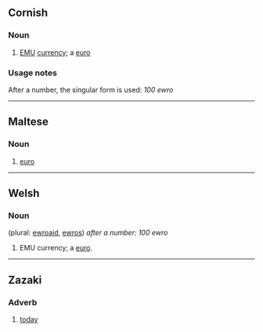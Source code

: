 ==Cornish==

===Noun===
{{kw-noun||ewros}}

# [[EMU]] [[currency]]; a [[euro]]

===Usage notes===
After a number, the singular form is used: ''100 ewro''

----

==Maltese==

===Noun===
{{mt-noun||ewros}}

# [[euro]]

----

==Welsh==

===Noun===
{{head|cy|noun|g=m}} (plural: [[ewroaid]], [[ewros]]) ''after a number: 100 ewro''

# EMU currency; a [[euro]].

----

==Zazaki==

===Adverb===
{{head|zza|adverb}}

# [[today]]